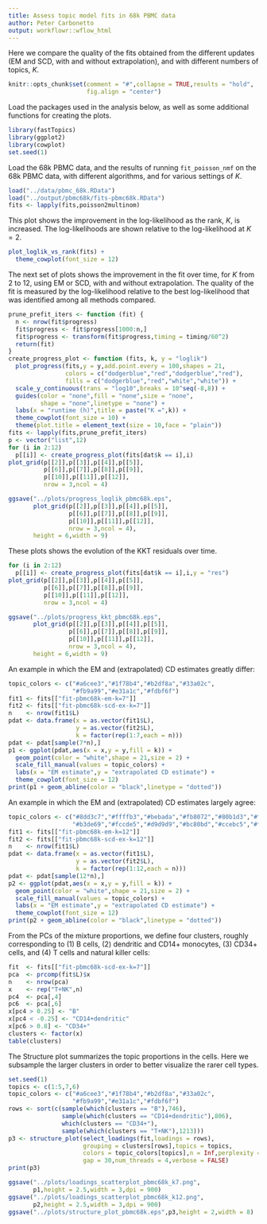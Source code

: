 ```yaml
---
title: Assess topic model fits in 68k PBMC data
author: Peter Carbonetto
output: workflowr::wflow_html
---
```


Here we compare the quality of the fits obtained from the different
updates (EM and SCD, with and without extrapolation), and with
different numbers of topics, $K$.

```r
knitr::opts_chunk$set(comment = "#",collapse = TRUE,results = "hold",
                      fig.align = "center")
```

Load the packages used in the analysis below, as well as some
additional functions for creating the plots.

```r
library(fastTopics)
library(ggplot2)
library(cowplot)
set.seed(1)
```

Load the 68k PBMC data, and the results of running `fit_poisson_nmf`
on the 68k PBMC data, with different algorithms, and for various
settings of $K$.

```r
load("../data/pbmc_68k.RData")
load("../output/pbmc68k/fits-pbmc68k.RData")
fits <- lapply(fits,poisson2multinom)
```

This plot shows the improvement in the log-likelihood as the rank,
$K$, is increased. The log-likelihoods are shown relative to the
log-likelihood at $K = 2$. 

```r
plot_loglik_vs_rank(fits) +
  theme_cowplot(font_size = 12)
```

The next set of plots shows the improvement in the fit over time, for
$K$ from 2 to 12, using EM or SCD, with and without extrapolation. The
quality of the fit is measured by the log-likelihood relative to the
best log-likelihood that was identified among all methods compared.

```r
prune_prefit_iters <- function (fit) {
  n <- nrow(fit$progress)
  fit$progress <- fit$progress[1000:n,]
  fit$progress <- transform(fit$progress,timing = timing/60^2)
  return(fit)
}
create_progress_plot <- function (fits, k, y = "loglik")
  plot_progress(fits,y = y,add.point.every = 100,shapes = 21,
                colors = c("dodgerblue","red","dodgerblue","red"),
                fills = c("dodgerblue","red","white","white")) +
  scale_y_continuous(trans = "log10",breaks = 10^seq(-8,8)) +
  guides(color = "none",fill = "none",size = "none",
         shape = "none",linetype = "none") +
  labs(x = "runtime (h)",title = paste("K =",k)) +
  theme_cowplot(font_size = 10) +
  theme(plot.title = element_text(size = 10,face = "plain"))
fits <- lapply(fits,prune_prefit_iters)
p <- vector("list",12)
for (i in 2:12)
  p[[i]] <- create_progress_plot(fits[dat$k == i],i)
plot_grid(p[[2]],p[[3]],p[[4]],p[[5]],
          p[[6]],p[[7]],p[[8]],p[[9]],
          p[[10]],p[[11]],p[[12]],
          nrow = 3,ncol = 4)
```

```r
ggsave("../plots/progress_loglik_pbmc68k.eps",
       plot_grid(p[[2]],p[[3]],p[[4]],p[[5]],
                 p[[6]],p[[7]],p[[8]],p[[9]],
                 p[[10]],p[[11]],p[[12]],
                 nrow = 3,ncol = 4),
   	   height = 6,width = 9)
```

These plots shows the evolution of the KKT residuals over time.

```r
for (i in 2:12)
  p[[i]] <- create_progress_plot(fits[dat$k == i],i,y = "res")
plot_grid(p[[2]],p[[3]],p[[4]],p[[5]],
          p[[6]],p[[7]],p[[8]],p[[9]],
          p[[10]],p[[11]],p[[12]],
          nrow = 3,ncol = 4)
```

```r
ggsave("../plots/progress_kkt_pbmc68k.eps",
       plot_grid(p[[2]],p[[3]],p[[4]],p[[5]],
                 p[[6]],p[[7]],p[[8]],p[[9]],
                 p[[10]],p[[11]],p[[12]],
                 nrow = 3,ncol = 4),
   	   height = 6,width = 9)
```

An example in which the EM and (extrapolated) CD estimates greatly
differ:

```r
topic_colors <- c("#a6cee3","#1f78b4","#b2df8a","#33a02c",
                  "#fb9a99","#e31a1c","#fdbf6f")
fit1 <- fits[["fit-pbmc68k-em-k=7"]]
fit2 <- fits[["fit-pbmc68k-scd-ex-k=7"]]
n    <- nrow(fit1$L)
pdat <- data.frame(x = as.vector(fit1$L),
                   y = as.vector(fit2$L),
				   k = factor(rep(1:7,each = n)))
pdat <- pdat[sample(7*n),]
p1 <- ggplot(pdat,aes(x = x,y = y,fill = k)) +
  geom_point(color = "white",shape = 21,size = 2) +
  scale_fill_manual(values = topic_colors) +
  labs(x = "EM estimate",y = "extrapolated CD estimate") +
  theme_cowplot(font_size = 12)
print(p1 + geom_abline(color = "black",linetype = "dotted"))
```

An example in which the EM and (extrapolated) CD estimates largely
agree:

```r
topic_colors <- c("#8dd3c7","#ffffb3","#bebada","#fb8072","#80b1d3","#fdb462",
                  "#b3de69","#fccde5","#d9d9d9","#bc80bd","#ccebc5","#ffed6f")
fit1 <- fits[["fit-pbmc68k-em-k=12"]]
fit2 <- fits[["fit-pbmc68k-scd-ex-k=12"]]
n    <- nrow(fit1$L)
pdat <- data.frame(x = as.vector(fit1$L),
                   y = as.vector(fit2$L),
				   k = factor(rep(1:12,each = n)))
pdat <- pdat[sample(12*n),]
p2 <- ggplot(pdat,aes(x = x,y = y,fill = k)) +
  geom_point(color = "white",shape = 21,size = 2) +
  scale_fill_manual(values = topic_colors) +
  labs(x = "EM estimate",y = "extrapolated CD estimate") +
  theme_cowplot(font_size = 12)
print(p2 + geom_abline(color = "black",linetype = "dotted"))
```

From the PCs of the mixture proportions, we define four clusters,
roughly corresponding to (1) B cells, (2) dendritic and CD14+
monocytes, (3) CD34+ cells, and (4) T cells and natural killer cells:

```r
fit  <- fits[["fit-pbmc68k-scd-ex-k=7"]]
pca  <- prcomp(fit$L)$x
n    <- nrow(pca)
x    <- rep("T+NK",n)
pc4  <- pca[,4]
pc6  <- pca[,6]
x[pc4 > 0.25] <- "B"
x[pc4 < -0.25] <- "CD14+dendritic"
x[pc6 > 0.8] <- "CD34+"
clusters <- factor(x)
table(clusters)
```

The Structure plot summarizes the topic proportions in the cells. Here
we subsample the larger clusters in order to better visualize the
rarer cell types.

```r
set.seed(1)
topics <- c(1:5,7,6)
topic_colors <- c("#a6cee3","#1f78b4","#b2df8a","#33a02c",
                  "#fb9a99","#e31a1c","#fdbf6f")
rows <- sort(c(sample(which(clusters == "B"),746),
               sample(which(clusters == "CD14+dendritic"),806),
               which(clusters == "CD34+"),
               sample(which(clusters == "T+NK"),1213)))
p3 <- structure_plot(select_loadings(fit,loadings = rows),
                     grouping = clusters[rows],topics = topics,
                     colors = topic_colors[topics],n = Inf,perplexity = 70,
                     gap = 30,num_threads = 4,verbose = FALSE)
print(p3)					 
```

```r
ggsave("../plots/loadings_scatterplot_pbmc68k_k7.png",
       p1,height = 2.5,width = 3,dpi = 900)
ggsave("../plots/loadings_scatterplot_pbmc68k_k12.png",
       p2,height = 2.5,width = 3,dpi = 900)
ggsave("../plots/structure_plot_pbmc68k.eps",p3,height = 2,width = 8)
```
